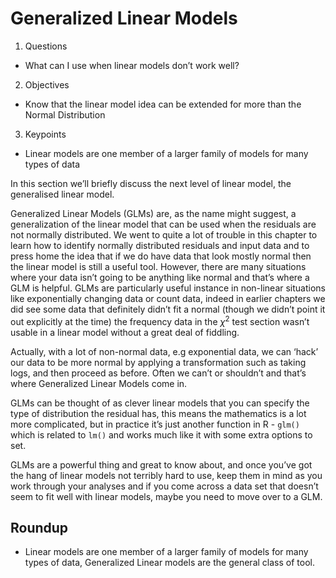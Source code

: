 # Generalized Linear Models

1. Questions
  * What can I use when linear models don't work well?
2. Objectives
  * Know that the linear model idea can be extended for more than the Normal Distribution
3. Keypoints
  * Linear models are one member of a larger family of models for many types of data


In this section we'll briefly discuss the next level of linear model, the generalised linear model.


Generalized Linear Models (GLMs) are, as the name might suggest, a generalization of the linear model that can be used when the residuals are not normally distributed. We went to quite a lot of trouble in this chapter to learn how to identify normally distributed residuals and input data and to press home the idea that if we do have data that look mostly normal then the linear model is still a useful tool. However, there are many situations where your data isn't going to be anything like normal and that's where a GLM is helpful. GLMs are particularly useful instance in non-linear situations like exponentially changing data or count data, indeed in earlier chapters we did see some data that definitely didn't fit a normal (though we didn't point it out explicitly at the time) the frequency data in the $\chi^2$ test section wasn't usable in a linear model without a great deal of fiddling. 

:::{.callout-note}
Actually, with a lot of non-normal data, e.g exponential data, we can 'hack' our data to be more normal by applying a transformation such as taking logs, and then proceed as before. Often we can't or shouldn't and that's where Generalized Linear Models come in.
:::

GLMs can be thought of as clever linear models that you can specify the type of distribution the residual has, this means the mathematics is a lot more complicated, but in practice it's just another function in R - `glm()` which is related to `lm()` and works much like it with some extra options to set.

GLMs are a powerful thing and great to know about, and once you've got the hang of linear models not terribly hard to use, keep them in mind as you work through your analyses and if you come across a data set that doesn't seem to fit well with linear models, maybe you need to move over to a GLM.

:::{.callout-tip}
## Roundup
  * Linear models are one member of a larger family of models for many types of data, Generalized Linear models are the general class of tool.
:::